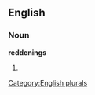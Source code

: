 ==English==

===Noun===
'''reddenings'''

# {{plural of|[[reddening]]}}

[[Category:English plurals]]